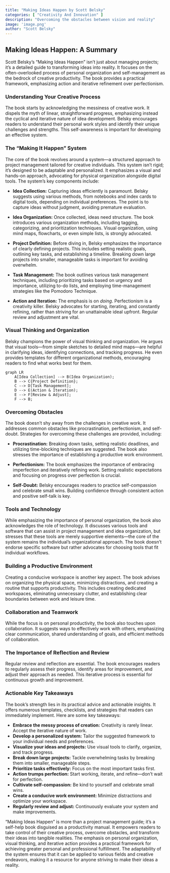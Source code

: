 ```yaml
---
title: "Making Ideas Happen by Scott Belsky"
categories: [ "Creativity And Innovation" ]
description: "Overcoming the obstacles between vision and reality"
image: 'image.png'
author: "Scott Belsky"
---
```

## Making Ideas Happen: A Summary

Scott Belsky's "Making Ideas Happen" isn't just about managing projects; it's a detailed guide to transforming ideas into reality.  It focuses on the often-overlooked process of personal organization and self-management as the bedrock of creative productivity.  The book provides a practical framework, emphasizing action and iterative refinement over perfectionism.

### Understanding Your Creative Process

The book starts by acknowledging the messiness of creative work. It dispels the myth of linear, straightforward progress, emphasizing instead the cyclical and iterative nature of idea development. Belsky encourages readers to understand their personal work styles and identify their unique challenges and strengths. This self-awareness is important for developing an effective system.

### The "Making It Happen" System

The core of the book revolves around a system—a structured approach to project management tailored for creative individuals. This system isn't rigid; it's designed to be adaptable and personalized. It emphasizes a visual and hands-on approach, advocating for physical organization alongside digital tools.  The system's key components include:

* **Idea Collection:** Capturing ideas efficiently is paramount. Belsky suggests using various methods, from notebooks and index cards to digital tools, depending on individual preferences. The point is to capture ideas without judgment, avoiding premature evaluation.

* **Idea Organization:**  Once collected, ideas need structure.  The book introduces various organization methods, including tagging, categorizing, and prioritization techniques.  Visual organization, using mind maps, flowcharts, or even simple lists, is strongly advocated.

* **Project Definition:** Before diving in, Belsky emphasizes the importance of clearly defining projects. This includes setting realistic goals, outlining key tasks, and establishing a timeline. Breaking down large projects into smaller, manageable tasks is important for avoiding overwhelm.

* **Task Management:**  The book outlines various task management techniques, including prioritizing tasks based on urgency and importance, utilizing to-do lists, and employing time-management strategies like the Pomodoro Technique.

* **Action and Iteration:**  The emphasis is on *doing*.  Perfectionism is a creativity killer.  Belsky advocates for starting, iterating, and constantly refining, rather than striving for an unattainable ideal upfront.  Regular review and adjustment are vital.


###  Visual Thinking and Organization

Belsky champions the power of visual thinking and organization. He argues that visual tools—from simple sketches to detailed mind maps—are helpful in clarifying ideas, identifying connections, and tracking progress. He even provides templates for different organizational methods, encouraging readers to find what works best for them.

```mermaid
graph LR
    A[Idea Collection] --> B(Idea Organization);
    B --> C{Project Definition};
    C --> D[Task Management];
    D --> E(Action & Iteration);
    E --> F[Review & Adjust];
    F --> B;
```


###  Overcoming Obstacles

The book doesn't shy away from the challenges in creative work. It addresses common obstacles like procrastination, perfectionism, and self-doubt. Strategies for overcoming these challenges are provided, including:

* **Procrastination:**  Breaking down tasks, setting realistic deadlines, and utilizing time-blocking techniques are suggested.  The book also stresses the importance of establishing a productive work environment.

* **Perfectionism:**  The book emphasizes the importance of embracing imperfection and iteratively refining work.  Setting realistic expectations and focusing on progress over perfection is crucial.

* **Self-Doubt:** Belsky encourages readers to practice self-compassion and celebrate small wins. Building confidence through consistent action and positive self-talk is key.


###  Tools and Technology

While emphasizing the importance of personal organization, the book also acknowledges the role of technology.  It discusses various tools and software that can assist in project management and idea organization, but stresses that these tools are merely supportive elements—the core of the system remains the individual’s organizational approach.  The book doesn't endorse specific software but rather advocates for choosing tools that fit individual workflows.

###  Building a Productive Environment

Creating a conducive workspace is another key aspect.  The book advises on organizing the physical space, minimizing distractions, and creating a routine that supports productivity.  This includes creating dedicated workspaces, eliminating unnecessary clutter, and establishing clear boundaries between work and leisure time.


###  Collaboration and Teamwork

While the focus is on personal productivity, the book also touches upon collaboration. It suggests ways to effectively work with others, emphasizing clear communication, shared understanding of goals, and efficient methods of collaboration.


###  The Importance of Reflection and Review

Regular review and reflection are essential. The book encourages readers to regularly assess their progress, identify areas for improvement, and adjust their approach as needed. This iterative process is essential for continuous growth and improvement.


### Actionable Key Takeaways

The book's strength lies in its practical advice and actionable insights.  It offers numerous templates, checklists, and strategies that readers can immediately implement.  Here are some key takeaways:

* **Embrace the messy process of creation:**  Creativity is rarely linear.  Accept the iterative nature of work.
* **Develop a personalized system:**  Tailor the suggested framework to your individual needs and preferences.
* **Visualize your ideas and projects:**  Use visual tools to clarify, organize, and track progress.
* **Break down large projects:**  Tackle overwhelming tasks by breaking them into smaller, manageable steps.
* **Prioritize tasks effectively:**  Focus on the most important tasks first.
* **Action trumps perfection:**  Start working, iterate, and refine—don't wait for perfection.
* **Cultivate self-compassion:**  Be kind to yourself and celebrate small wins.
* **Create a conducive work environment:**  Minimize distractions and optimize your workspace.
* **Regularly review and adjust:**  Continuously evaluate your system and make improvements.


"Making Ideas Happen" is more than a project management guide; it's a self-help book disguised as a productivity manual.  It empowers readers to take control of their creative process, overcome obstacles, and transform their ideas into tangible realities.  The emphasis on personal organization, visual thinking, and iterative action provides a practical framework for achieving greater personal and professional fulfillment.  The adaptability of the system ensures that it can be applied to various fields and creative endeavors, making it a resource for anyone striving to make their ideas a reality.

